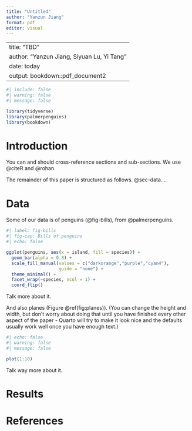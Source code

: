 ```yaml
---
title: "Untitled"
author: "Yanzun Jiang"
format: pdf
editor: visual
---
```


---
title: "TBD"
author: "Yanzun Jiang, Siyuan Lu, Yi Tang"
date: today
output: bookdown::pdf_document2
---

```r
#| include: false
#| warning: false
#| message: false

library(tidyverse)
library(palmerpenguins)
library(bookdown)
```


# Introduction

You can and should cross-reference sections and sub-sections. We use @citeR and @rohan.

The remainder of this paper is structured as follows. @sec-data....

# Data {#sec-data}

Some of our data is of penguins (@fig-bills), from @palmerpenguins.

```r
#| label: fig-bills
#| fig-cap: Bills of penguins
#| echo: false

ggplot(penguins, aes(x = island, fill = species)) +
  geom_bar(alpha = 0.8) +
  scale_fill_manual(values = c("darkorange","purple","cyan4"),
                    guide = "none") +
  theme_minimal() +
  facet_wrap(~species, ncol = 1) +
  coord_flip()
```

Talk more about it.

And also planes (Figure \@ref(fig:planes)). (You can change the height and width, but don't worry about doing that until you have finished every other aspect of the paper - Quarto will try to make it look nice and the defaults usually work well once you have enough text.)

```r
#| echo: false
#| warning: false
#| message: false

plot(1:10)
```

Talk way more about it. 

# Results

\newpage

# References
